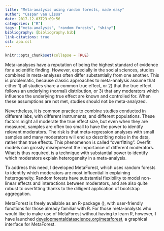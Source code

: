 ---
title: "Meta-analysis using random forests, made easy"
author: "Caspar van Lissa"
date: 2017-12-03T23:09:56
categories: ["R"]
tags: ["meta-analysis", "random forests", "shiny"]
bibliography: [bibliography.bib]
link-citations: true
csl: apa.csl
---

```{r setup, include=FALSE}
knitr::opts_chunk$set(collapse = TRUE)
```

Meta-analyses have a reputation of being the highest standard of evidence for a scientific finding. However, especially in the social sciences, studies combined in meta-analyses often differ substantially from one another. This is problematic, because classic approaches to meta-analysis assume that either 1) all studies share a common true effect, or 2) that the true effect follows an underlying (normal) distribution, or 3) that any moderators which influence the underlying true effect are known and controlled for. When these assumptions are not met, studies should not be meta-analyzed. 

Nevertheless, it is common practice to combine studies conducted in different labs, with different instruments, and different populations. These factors might all moderate the true effect size, but even when they are measured, samples are often too small to have the power to identify relevant moderators. The risk is that meta-regression analyses with small samples and many moderators will end up describing noise in the data, rather than true effects. This phenomenon is called "overfitting". Overfit models can grossly misrepresent the importance of different moderators. What is thus required, is a technique with substantial power to identify which moderators explain heterogeneity in a meta-analysis.

To address this need, I developed MetaForest, which uses random forests to identify which moderators are most influential in explaining heterogeneity. Random forests have substantial flexibility to model non-linear effects and interactions between moderators, and are also quite robust to overfitting thanks to the dilligent application of bootstrap aggregation.

MetaForest is freely available as an R-package (\texttt{metaforest}), with user-friendly functions for those already familiar with R. For those meta-analysts who would like to make use of MetaForest without having to learn R, however, I have launched [developmentaldatascience.org/metaforest](MetaForest Online), a graphical interface for MetaForest.

